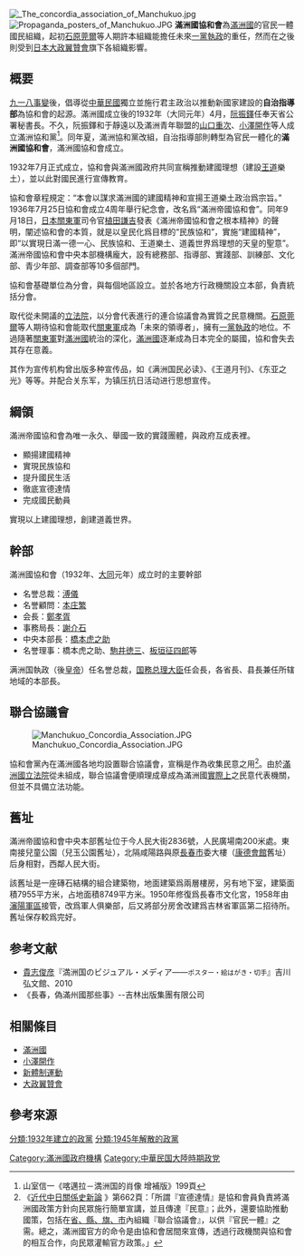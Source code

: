 {{Infobox political party
|name               = 滿洲國協和會
|logo               = [[File:Flag_of_Concordia_Association.svg|200px]]
|colorcode          = {{Party meta/color/滿洲國協和會}}
|slogan             =
|founded            = 1932年7月25日
|dissolved          = 1945年8月18日
| leader = [[溥儀|溥儀]]（名譽總裁）<br/>[[鄭孝胥|鄭孝胥]]（會長，1932年-1935年）<br/>[[張景惠|張景惠]]（會長，1935年-1945年）
| headquarters = {{flag|Manchukuo}}[[新京市|新京市]][[滿洲國協和會中央本部|滿洲國協和會中央本部]]
| ideology = [[五族协和|五族协和]]<br>[[君主主义|君主主义]]<br>[[满洲民族主义|满洲民族主义]]<br>[[亚细亚主义|亚细亚主义]]<br>[[法西斯主义|法西斯主义]]<br>[[保守主义|保守主义]]<br>[[反共主义|反共主义]]<br>[[极权主义|极权主义]]<br>[[人格主义|人格主义]]
| country = 满洲国
| position = [[极右翼|极右翼]]
|footnotes          =
}}
[[File:_The_concordia_association_of_Manchukuo.jpg|thumb]]
[[File:Propaganda_posters_of_Manchukuo.JPG|thumb]]
'''滿洲國協和會'''為[[滿洲國|滿洲國]]的官民一體國民組織，起初[[石原莞爾|石原莞爾]]等人期許本組織能擔任未來[[一黨執政|一黨執政]]的重任，然而在之後則受到[[大日本帝國|日本]][[大政翼贊會|大政翼贊會]]旗下各組織影響。

==概要==
[[九一八事變|九一八事變]]後，倡導從[[中華民國|中華民國]]獨立並施行君主政治以推動新國家建設的'''自治指導部'''為協和會的起源。滿洲國成立後的1932年（大同元年）4月，[[阮振鐸|阮振鐸]]任奉天省公署秘書長。不久，阮振鐸和于靜遠以及滿洲青年聯盟的[[山口重次|山口重次]]、[[小澤開作|小澤開作]]等人成立滿洲協和黨<ref>山室信一《喀邁拉－満洲国的肖像 增補版》199頁</ref>。同年夏，滿洲協和黨改組，自治指導部則轉型為官民一體化的'''滿洲國協和會'''，滿洲國協和會成立。

1932年7月正式成立，協和會與滿洲國政府共同宣稱推動建國理想（建設[[王道|王道]]樂土），並以此對國民進行宣傳教育。

協和會章程規定：“本會以謀求滿洲國的建國精神和宣揚王道樂土政治爲宗旨。” 1936年7月25日協和會成立4周年舉行紀念會，改名爲“滿洲帝國協和會”。同年9月18日，[[关东军|日本關東軍]]司令官[[植田謙吉|植田謙吉]]發表《滿洲帝國協和會之根本精神》的聲明，闡述協和會的本質，就是以皇民化爲目標的“民族協和”，實施“建國精神”，即“以實現日滿一德一心、民族協和、王道樂土、道義世界爲理想的天皇的聖意”。滿洲帝國協和會中央本部機構龐大，設有總務部、指導部、實踐部、訓練部、文化部、青少年部、調查部等10多個部門。

協和會基礎單位為分會，與每個地區設立。並於各地方行政機關設立本部，負責統括分會。

取代從未開議的[[滿洲國立法院|立法院]]，以分會代表進行的連合協議會為實質之民意機關。[[石原莞爾|石原莞爾]]等人期待協和會能取代[[關東軍|關東軍]]成為「未來的領導者」，擁有[[一黨執政|一黨執政]]的地位。不過隨著[[關東軍|關東軍]]對[[滿洲國|滿洲國]]統治的深化，[[滿洲國|滿洲國]]逐漸成為日本完全的屬國，協和會失去其存在意義。

其作为宣传机构曾出版多种宣传品，如《满洲国民必读》、《王道月刊》、《东亚之光》等等。并配合关东军，为镇压抗日活动进行思想宣传。

==綱領==
滿洲帝國協和會為唯一永久、舉國一致的實踐團體，與政府互成表裡。
*顯揚建國精神
*實現民族協和
*提升國民生活
*徹底宣德達情
*完成國民動員
實現以上建國理想，創建道義世界。

== 幹部 ==
滿洲國協和會（1932年、[[大同_(满洲)|大同]]元年）成立时的主要幹部
* 名誉总裁：[[溥儀|溥儀]]
* 名誉顧問：[[本庄繁|本庄繁]]
* 会長：[[鄭孝胥|鄭孝胥]]
* 事務局長：[[謝介石|謝介石]]
* 中央本部長：[[橋本虎之助|橋本虎之助]]
* 名誉理事：橋本虎之助、[[駒井徳三|駒井徳三]]、[[板垣征四郎|板垣征四郎]]等

满洲国執政（後[[满洲国皇帝|皇帝]]）任名誉总裁，[[国務总理大臣|国務总理大臣]]任会長，各省長、县長兼任所辖地域的本部長。

== 聯合協議會 ==
[[File:Manchukuo_Concordia_Association.JPG|thumb]]

協和會黨內在滿洲國各地均設置聯合協議會，宣稱是作為收集民意之用<ref>《[https://www.academia.edu/32634094/%E6%9E%97%E5%BF%97%E5%AE%8F_%E5%9C%B0%E6%96%B9%E5%88%86%E6%AC%8A%E8%88%87_%E8%87%AA%E6%B2%BB_%E6%BB%BF%E6%B4%B2%E5%9C%8B%E7%9A%84%E5%BB%BA%E7%AB%8B%E5%8F%8A%E6%97%A5%E6%9C%AC%E6%94%AF%E9%85%8D_%E9%BB%83%E8%87%AA%E9%80%B2_%E6%BD%98%E5%85%89%E5%93%B2%E4%B8%BB%E7%B7%A8_%E8%BF%91%E4%BB%A3%E4%B8%AD%E6%97%A5%E9%97%9C%E4%BF%82%E5%8F%B2%E6%96%B0%E8%AB%96_%E6%96%B0%E5%8C%97%E5%B8%82_%E7%A8%BB%E9%84%89%E5%87%BA%E7%89%88%E7%A4%BE_2017_%E9%A0%81643-683_ 近代中日關係史新論] {{Wayback|url=https://www.academia.edu/32634094/%E6%9E%97%E5%BF%97%E5%AE%8F_%E5%9C%B0%E6%96%B9%E5%88%86%E6%AC%8A%E8%88%87_%E8%87%AA%E6%B2%BB_%E6%BB%BF%E6%B4%B2%E5%9C%8B%E7%9A%84%E5%BB%BA%E7%AB%8B%E5%8F%8A%E6%97%A5%E6%9C%AC%E6%94%AF%E9%85%8D_%E9%BB%83%E8%87%AA%E9%80%B2_%E6%BD%98%E5%85%89%E5%93%B2%E4%B8%BB%E7%B7%A8_%E8%BF%91%E4%BB%A3%E4%B8%AD%E6%97%A5%E9%97%9C%E4%BF%82%E5%8F%B2%E6%96%B0%E8%AB%96_%E6%96%B0%E5%8C%97%E5%B8%82_%E7%A8%BB%E9%84%89%E5%87%BA%E7%89%88%E7%A4%BE_2017_%E9%A0%81643-683_ |date=20200403181949 }}》第662頁：「所謂『宣德達情』是協和會員負責將滿洲國政策方針向民眾施行簡單宣講，並且傳達『民意』；此外，還要協助推動國策，包括在[[滿洲國行政區劃|省、縣、旗、市]]內組織『聯合協議會』，以供『官民一體』之需。總之，滿洲國官方的命令是由協和會居間來宣傳，透過行政機關與協和會的相互合作，向民眾灌輸官方政策。」</ref>。由於[[滿洲國立法院|滿洲國立法院]]從未組成，聯合協議會便順理成章成為滿洲國[[實際上|實際上]]之民意代表機關，但並不具備立法功能。

== 舊址 ==
{{main|滿洲國協和會中央本部}}

滿洲帝國協和會中央本部舊址位于今人民大街2836號，人民廣場南200米處。東南接兒童公園（兒玉公園舊址），北隔咸陽路與原[[长春市|長春市]]委大樓（[[康德會館|康德會館]]舊址）后身相對，西鄰人民大街。

該舊址是一座磚石結構的組合建築物，地面建築爲兩層樓房，另有地下室，建築面積7955平方米，占地面積8749平方米。1950年修復爲長春市文化宮，1958年由[[中国人民解放军沈阳军区|瀋陽軍區]]接管，改爲軍人俱樂部，后又將部分房舍改建爲吉林省軍區第二招待所。舊址保存較爲完好。

== 参考文献 ==
*[[貴志俊彦|貴志俊彦]]『満洲国のビジュアル・メディア――<small>ポスター・絵はがき・切手</small>』吉川弘文館、2010
*《長春，偽滿州國那些事》--吉林出版集團有限公司

==相關條目==
*[[滿洲國|滿洲國]]
*[[小澤開作|小澤開作]]
*[[新體制運動|新體制運動]]
*[[大政翼贊會|大政翼贊會]]

==參考來源==
{{Reflist}}

{{滿洲國政府機構}} 
{{大日本帝國的新體制運動團體}}
[[Category:滿洲國政府機構|Category:滿洲國政府機構]]
[[Category:中華民国大陸時期政党|Category:中華民国大陸時期政党]]
[[分類:1932年建立的政黨|分類:1932年建立的政黨]]
[[分類:1945年解散的政黨|分類:1945年解散的政黨]]